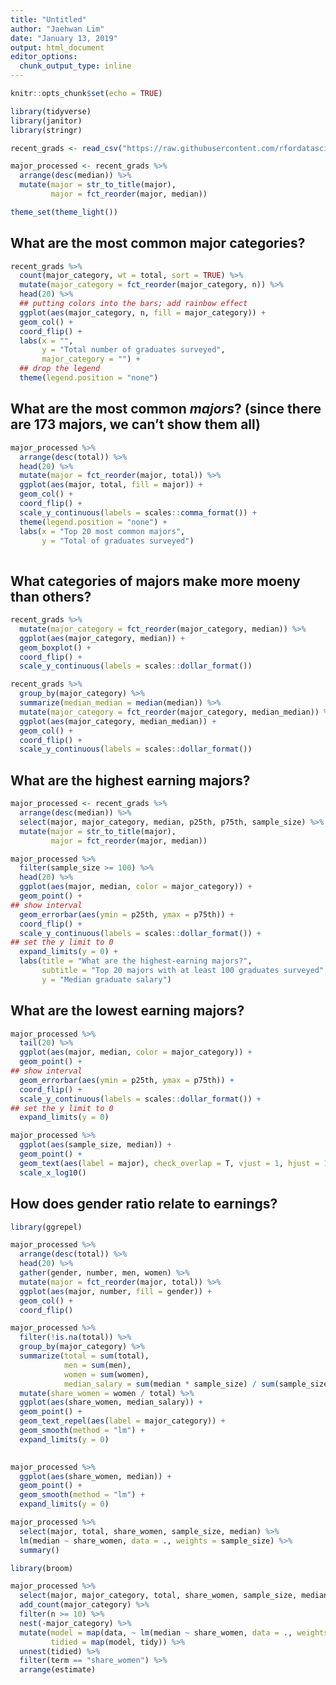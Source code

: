 ```yaml
---
title: "Untitled"
author: "Jaehwan Lim"
date: "January 13, 2019"
output: html_document
editor_options: 
  chunk_output_type: inline
---
```


```r
knitr::opts_chunk$set(echo = TRUE)
```

```r
library(tidyverse)
library(janitor)
library(stringr)

recent_grads <- read_csv("https://raw.githubusercontent.com/rfordatascience/tidytuesday/master/data/2018/2018-10-16/recent-grads.csv") %>% clean_names()

major_processed <- recent_grads %>% 
  arrange(desc(median)) %>%
  mutate(major = str_to_title(major), 
         major = fct_reorder(major, median)) 

theme_set(theme_light())
```

## What are the most common major categories?

```r
recent_grads %>% 
  count(major_category, wt = total, sort = TRUE) %>% 
  mutate(major_category = fct_reorder(major_category, n)) %>% 
  head(20) %>% 
  ## putting colors into the bars; add rainbow effect
  ggplot(aes(major_category, n, fill = major_category)) + 
  geom_col() +
  coord_flip() + 
  labs(x = "", 
       y = "Total number of graduates surveyed", 
       major_category = "") +
  ## drop the legend
  theme(legend.position = "none")
```

## What are the most common *majors*? (since there are 173 majors, we can't show them all)

```r
major_processed %>% 
  arrange(desc(total)) %>% 
  head(20) %>% 
  mutate(major = fct_reorder(major, total)) %>% 
  ggplot(aes(major, total, fill = major)) + 
  geom_col() +
  coord_flip() + 
  scale_y_continuous(labels = scales::comma_format()) +
  theme(legend.position = "none") +
  labs(x = "Top 20 most common majors", 
       y = "Total of graduates surveyed")
 
```

## What categories of majors make more moeny than others?

```r
recent_grads %>%
  mutate(major_category = fct_reorder(major_category, median)) %>% 
  ggplot(aes(major_category, median)) + 
  geom_boxplot() + 
  coord_flip() + 
  scale_y_continuous(labels = scales::dollar_format())
```

```r
recent_grads %>%
  group_by(major_category) %>% 
  summarize(median_median = median(median)) %>% 
  mutate(major_category = fct_reorder(major_category, median_median)) %>% 
  ggplot(aes(major_category, median_median)) + 
  geom_col() + 
  coord_flip() + 
  scale_y_continuous(labels = scales::dollar_format())
```

## What are the highest earning majors?

```r
major_processed <- recent_grads %>% 
  arrange(desc(median)) %>% 
  select(major, major_category, median, p25th, p75th, sample_size) %>% 
  mutate(major = str_to_title(major), 
         major = fct_reorder(major, median)) 

major_processed %>% 
  filter(sample_size >= 100) %>% 
  head(20) %>% 
  ggplot(aes(major, median, color = major_category)) + 
  geom_point() + 
## show interval 
  geom_errorbar(aes(ymin = p25th, ymax = p75th)) + 
  coord_flip() + 
  scale_y_continuous(labels = scales::dollar_format()) +
## set the y limit to 0
  expand_limits(y = 0) + 
  labs(title = "What are the highest-earning majors?", 
       subtitle = "Top 20 majors with at least 100 graduates surveyed", 
       y = "Median graduate salary")

```

## What are the lowest earning majors?

```r
major_processed %>% 
  tail(20) %>% 
  ggplot(aes(major, median, color = major_category)) + 
  geom_point() + 
## show interval 
  geom_errorbar(aes(ymin = p25th, ymax = p75th)) + 
  coord_flip() + 
  scale_y_continuous(labels = scales::dollar_format()) +
## set the y limit to 0
  expand_limits(y = 0)

```

```r
major_processed %>%
  ggplot(aes(sample_size, median)) +
  geom_point() +
  geom_text(aes(label = major), check_overlap = T, vjust = 1, hjust = 1) +
  scale_x_log10()

```

## How does gender ratio relate to earnings?

```r
library(ggrepel)

major_processed %>% 
  arrange(desc(total)) %>% 
  head(20) %>% 
  gather(gender, number, men, women) %>% 
  mutate(major = fct_reorder(major, total)) %>% 
  ggplot(aes(major, number, fill = gender)) + 
  geom_col() + 
  coord_flip()

major_processed %>% 
  filter(!is.na(total)) %>% 
  group_by(major_category) %>% 
  summarize(total = sum(total), 
            men = sum(men), 
            women = sum(women), 
            median_salary = sum(median * sample_size) / sum(sample_size)) %>% 
  mutate(share_women = women / total) %>%
  ggplot(aes(share_women, median_salary)) + 
  geom_point() +
  geom_text_repel(aes(label = major_category)) + 
  geom_smooth(method = "lm") +
  expand_limits(y = 0) 
  
```

```r
major_processed %>% 
  ggplot(aes(share_women, median)) +
  geom_point() + 
  geom_smooth(method = "lm") +
  expand_limits(y = 0)
```

```r
major_processed %>% 
  select(major, total, share_women, sample_size, median) %>% 
  lm(median ~ share_women, data = ., weights = sample_size) %>% 
  summary()
```

```r
library(broom)

major_processed %>% 
  select(major, major_category, total, share_women, sample_size, median) %>%
  add_count(major_category) %>%
  filter(n >= 10) %>%
  nest(-major_category) %>% 
  mutate(model = map(data, ~ lm(median ~ share_women, data = ., weights = sample_size)), 
         tidied = map(model, tidy)) %>%
  unnest(tidied) %>% 
  filter(term == "share_women") %>% 
  arrange(estimate)

```



